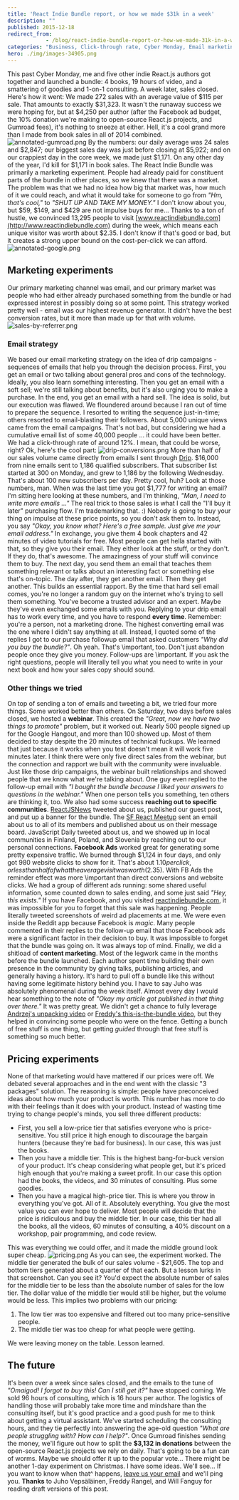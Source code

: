 ```yaml
---
title: 'React Indie Bundle report, or how we made $31k in a week'
description: ""
published: 2015-12-18
redirect_from: 
            - /blog/react-indie-bundle-report-or-how-we-made-31k-in-a-week/swizec/6762
categories: "Business, Click-through rate, Cyber Monday, Email marketing, Marketing, Side Projects"
hero: ./img/images-34905.png
---
```

This past Cyber Monday, me and five other indie React.js authors got together and launched a bundle: 4 books, 19 hours of video, and a smattering of goodies and 1-on-1 consulting. A week later, sales closed. Here's how it went: We made 272 sales with an average value of $115 per sale. That amounts to exactly $31,323. It wasn't the runaway success we were hoping for, but at $4,250 per author (after the Facebook ad budget, the 10% donation we're making to open-source React.js projects, and Gumroad fees), it's nothing to sneeze at either. Hell, it's a cool grand more than I made from book sales in all of 2014 combined. ![annotated-gumroad.png](./img/images-34905.png) By the numbers: our daily average was 24 sales and $2,847; our biggest sales day was just before closing at $5,922; and on our crappiest day in the core week, we made just $1,171. On any other day of the year, I'd kill for $1,171 in book sales. The React Indie Bundle was primarily a marketing experiment. People had already paid for constituent parts of the bundle in other places, so we knew that there was a market. The problem was that we had no idea how big that market was, how much of it we could reach, and what it would take for someone to go from _"Hm, that's cool,"_ to _"SHUT UP AND TAKE MY MONEY."_ I don't know about you, but $59, $149, and $429 are not impulse buys for me… Thanks to a ton of hustle, we convinced 13,295 people to visit [www.reactindiebundle.com](http://www.reactindiebundle.com) during the week, which means each unique visitor was worth about $2.35. I don't know if that's good or bad, but it creates a strong upper bound on the cost-per-click we can afford. ![annotated-google.png](./img/images-34906.png)

## Marketing experiments

Our primary marketing channel was email, and our primary market was people who had either already purchased something from the bundle or had expressed interest in possibly doing so at some point. This strategy worked pretty well - email was our highest revenue generator. It didn't have the best conversion rates, but it more than made up for that with volume. ![sales-by-referrer.png](./img/images-34907.png)

### Email strategy

We based our email marketing strategy on the idea of drip campaigns - sequences of emails that help you through the decision process. First, you get an email or two talking about general pros and cons of the technology. Ideally, you also learn something interesting. Then you get an email with a soft sell; we're still talking about benefits, but it's also urging you to make a purchase. In the end, you get an email with a hard sell. The idea is solid, but our execution was flawed. We floundered around because I ran out of time to prepare the sequence. I resorted to writing the sequence just-in-time; others resorted to email-blasting their followers. About 5,000 unique views came from the email campaigns. That's not bad, but considering we had a cumulative email list of some 40,000 people … it could have been better. We had a click-through rate of around 12%. I mean, that could be worse, right? Ok, here's the cool part: ![drip-conversions.png](./img/images-34908.png) More than half of our sales volume came directly from emails I sent through [Drip](http://getdrip.com). $16,000 from nine emails sent to 1,186 qualified subscribers. That subscriber list started at 300 on Monday, and grew to 1,186 by the following Wednesday. That's about 100 new subscribers per day. Pretty cool, huh? Look at those numbers, man. When was the last time you got $1,777 for writing an email? I'm sitting here looking at these numbers, and I'm thinking, _"Man, I need to write more emails ..."_ The real trick to those sales is what I call the "I'll buy it later" purchasing flow. I'm trademarking that. :) Nobody is going to buy your thing on impulse at these price points, so you don't ask them to. Instead, you say _"Okay, you know what? Here's a free sample. Just give me your email address."_ In exchange, you give them 4 book chapters and 42 minutes of video tutorials for free. Most people can get hella started with that, so they give you their email. They either look at the stuff, or they don't. If they do, that's awesome. The amazingness of your stuff will convince them to buy. The next day, you send them an email that teaches them something relevant or talks about an interesting fact or something else that's on-topic. The day after, they get another email. Then they get another. This builds an essential rapport. By the time that hard sell email comes, you're no longer a random guy on the internet who's trying to sell them something. You've become a trusted advisor and an expert. Maybe they've even exchanged some emails with you. Replying to your drip email has to work every time, and you have to respond **every time**. Remember: you're a person, not a marketing drone. The highest converting email was the one where I didn't say anything at all. Instead, I quoted some of the replies I got to our purchase followup email that asked customers _"Why did you buy the bundle?"_. Oh yeah. That's \\important, too. Don't just abandon people once they give you money. Follow-ups are \\important. If you ask the right questions, people will literally tell you what you need to write in your next book and how your sales copy should sound.

### Other things we tried

On top of sending a ton of emails and tweeting a bit, we tried four more things. Some worked better than others. On Saturday, two days before sales closed, we hosted a **webinar**. This created the _"Great, now we have two things to promote"_ problem, but it worked out. Nearly 500 people signed up for the Google Hangout, and more than 100 showed up. Most of them decided to stay despite the 20 minutes of technical fuckups. We learned that just because it works when you test doesn't mean it will work five minutes later. I think there were only five direct sales from the webinar, but the connection and rapport we built with the community were invaluable. Just like those drip campaigns, the webinar built relationships and showed people that we know what we're talking about. One guy even replied to the follow-up email with _"I bought the bundle because I liked your answers to questions in the webinar."_ When one person tells you something, ten others are thinking it, too. We also had some success **reaching out to specific communities**. [ReactJSNews](http://reactjsnews.com) tweeted about us, published our guest post, and put up a banner for the bundle. The [SF React Meetup](http://www.meetup.com/ReactJS-San-Francisco/) sent an email about us to all of its members and published about us on their message board. JavaScript Daily tweeted about us, and we showed up in local communities in Finland, Poland, and Slovenia by reaching out to our personal connections. **Facebook Ads** worked great for generating some pretty expensive traffic. We burned through $1,124 in four days, and only got 980 website clicks to show for it. That's about $1.10 per click, or less than half of what the average visit was worth ($2.35). With FB Ads the reminder effect was more \\important than direct conversions and website clicks. We had a group of different ads running: some shared useful information, some counted down to sales ending, and some just said _"Hey, this exists."_ If you have Facebook, and you visited [reactindiebundle.com](http://www.reactindiebundle.com), it was impossible for you to forget that this sale was happening. People literally tweeted screenshots of weird ad placements at me. We were even inside the Reddit app because Facebook is _magic_. Many people commented in their replies to the follow-up email that those Facebook ads were a significant factor in their decision to buy. It was impossible to forget that the bundle was going on. It was always top of mind. Finally, we did a shitload of **content marketing**. Most of the legwork came in the months before the bundle launched. Each author spent time building their own presence in the community by giving talks, publishing articles, and generally having a history. It's hard to pull off a bundle like this without having some legitimate history behind you. I have to say Juho was absolutely phenomenal during the week itself. Almost every day I would hear something to the note of _"Okay my article got published in that thing over there."_ It was pretty great. We didn't get a chance to fully leverage [Andrzej's unpacking video](https://www.youtube.com/watch?v=5ry0RkD84RE) or [Freddy's this-is-the-bundle video](https://vimeo.com/147565048), but they helped in convincing some people who were on the fence. Getting a bunch of free stuff is one thing, but getting _guided_ through that free stuff is something so much better.

## Pricing experiments

None of that marketing would have mattered if our prices were off. We debated several approaches and in the end went with the classic "3 packages" solution. The reasoning is simple: people have preconceived ideas about how much your product is worth. This number has more to do with their feelings than it does with your product. Instead of wasting time trying to change people's minds, you sell three different products:

- First, you sell a low-price tier that satisfies everyone who is price-sensitive. You still price it high enough to discourage the bargain hunters (because they're bad for business). In our case, this was just the books.
- Then you have a middle tier. This is the highest bang-for-buck version of your product. It's cheap considering what people get, but it's priced high enough that you're making a sweet profit. In our case this option had the books, the videos, and 30 minutes of consulting. Plus some goodies.
- Then you have a magical high-price tier. This is where you throw in everything you've got. All of it. Absolutely everything. You give the most value you can ever hope to deliver. Most people will decide that the price is ridiculous and buy the middle tier. In our case, this tier had all the books, all the videos, 60 minutes of consulting, a 40% discount on a workshop, pair programming, and code review.

This was everything we could offer, and it made the middle ground look super cheap. ![pricing.png](./img/images-34909.png) As you can see, the experiment worked. The middle tier generated the bulk of our sales volume - $21,605. The top and bottom tiers generated about a quarter of that each. But a lesson lurks in that screenshot. Can you see it? You'd expect the absolute number of sales for the middle tier to be less than the absolute number of sales for the low tier. The dollar value of the middle tier would still be higher, but the volume would be less. This implies two problems with our pricing:

1. The low tier was too expensive and filtered out too many price-sensitive people.
2. The middle tier was too cheap for what people were getting.

We were leaving money on the table. Lesson learned.

## The future

It's been over a week since sales closed, and the emails to the tune of _"Omaigod! I forgot to buy this! Can I still get it?"_ have stopped coming. We sold 96 hours of consulting, which is 16 hours per author. The logistics of handling those will probably take more time and mindshare than the consulting itself, but it's good practice and a good push for me to think about getting a virtual assistant. We've started scheduling the consulting hours, and they tie perfectly into answering the age-old question _"What are people struggling with? How can I help?"_. Once Gumroad finishes sending the money, we'll figure out how to split the **$3,132 in donations** between the open-source React.js projects we rely on daily. That's going to be a fun can of worms. Maybe we should offer it up to the popular vote… There might be another 1-day experiment on Christmas. I have some ideas. We'll see… If you want to know when that^ happens, [leave us your email](https://www.getdrip.com/forms/3974738/submissions/new) and we'll ping you. **Thanks** to Juho Vepsäläinen, Freddy Rangel, and Will Fanguy for reading draft versions of this post.